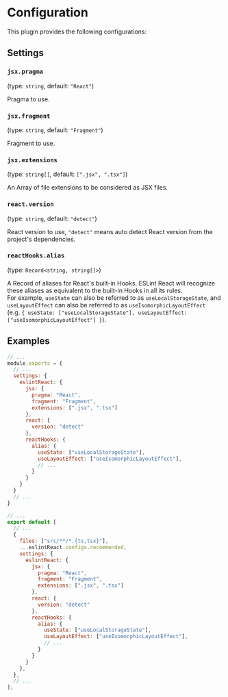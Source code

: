 
# Configuration

This plugin provides the following configurations:

## Settings


### `jsx.pragma`

(type: `string`, default: `"React"`)

Pragma to use.

### `jsx.fragment`

(type: `string`, default: `"Fragment"`)

Fragment to use.

### `jsx.extensions`

(type: `string[]`, default: `[".jsx", ".tsx"]`)

An Array of file extensions to be considered as JSX files.

### `react.version`

(type: `string`, default: `"detect"`)

React version to use, `"detect"` means auto detect React version from the project's dependencies.

### `reactHooks.alias`

(type: `Record<string, string[]>`)

A Record of aliases for React's built-in Hooks. ESLint React will recognize these aliases as equivalent to the built-in Hooks in all its rules.\
For example, `useState` can also be referred to as `useLocalStorageState`, and `useLayoutEffect` can also be referred to as `useIsomorphicLayoutEffect`\
(e.g. `{ useState: ["useLocalStorageState"], useLayoutEffect: ["useIsomorphicLayoutEffect"] }`).

## Examples

<ESLintConfig>

<Config>

```js filename=".eslintrc.js"
// ...
module.exports = {
  // ...
  settings: {
    eslintReact: {
      jsx: {
        pragma: "React",
        fragment: "Fragment",
        extensions: [".jsx", ".tsx"]
      },
      react: {
        version: "detect"
      },
      reactHooks: {
        alias: {
          useState: ["useLocalStorageState"],
          useLayoutEffect: ["useIsomorphicLayoutEffect"],
          // ...
        }
      }
    }
  }
  // ...
}
```

</Config>

<Config>

```js filename="eslint.config.js"
// ...
export default [
  // ...
  {
    files: ["src/**/*.{ts,tsx}"],
    ...eslintReact.configs.recommended,
    settings: {
      eslintReact: {
        jsx: {
          pragma: "React",
          fragment: "Fragment",
          extensions: [".jsx", ".tsx"]
        },
        react: {
          version: "detect"
        },
        reactHooks: {
          alias: {
            useState: ["useLocalStorageState"],
            useLayoutEffect: ["useIsomorphicLayoutEffect"],
            // ...
          }
        }
      }
    },
  },
  // ...
];
```

</Config>

</ESLintConfig>
